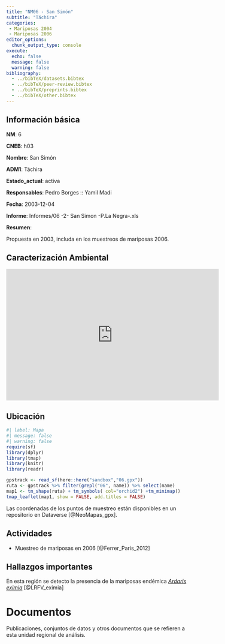 ```yaml
---
title: "NM06 - San Simón"
subtitle: "Táchira"
categories:
 - Mariposas 2004
 - Mariposas 2006
editor_options: 
  chunk_output_type: console
execute:
  echo: false 
  message: false
  warning: false
bibliography: 
  - ../bibTeX/datasets.bibtex
  - ../bibTeX/peer-review.bibtex
  - ../bibTeX/preprints.bibtex
  - ../bibTeX/other.bibtex
---
```


## Información básica

**NM**: 6

**CNEB**: h03

**Nombre**: San Simón

**ADM1**: Táchira

**Estado_actual**: activa

**Responsables**: Pedro Borges :: Yamil Madi

**Fecha**: 2003-12-04

**Informe**: Informes/06 -2- San Simon -P.La Negra-.xls

**Resumen**: <p>Propuesta en 2003, includa en los muestreos de mariposas 2006.</p>

## Caracterización Ambiental

<iframe src="https://widgets.figshare.com/articles/4733098/embed?show_title=1" width="568" height="351" allowfullscreen frameborder="0"></iframe>

## Ubicación

```r
#| label: Mapa
#| message: false
#| warning: false
require(sf)
library(dplyr)
library(tmap)
library(knitr)
library(readr)

gpstrack <- read_sf(here::here("sandbox","06.gpx"))
ruta <- gpstrack %>% filter(grepl("06", name)) %>% select(name) 
map1 <- tm_shape(ruta) + tm_symbols( col="orchid2") +tm_minimap()
tmap_leaflet(map1, show = FALSE, add.titles = FALSE)
```

Las coordenadas de los puntos de muestreo están disponibles en un repositorio en Dataverse [@NeoMapas_gpx].


## Actividades

- Muestreo de mariposas en 2006 [@Ferrer_Paris_2012]


## Hallazgos importantes

En esta región se detecto la presencia de la mariposas endémica [*Ardaris eximia*](/taxa/Ardaris.qmd) [@LRFV_eximia]


# Documentos

Publicaciones, conjuntos de datos y otros documentos que se refieren a esta unidad regional de análisis.

::: {#refs}
:::

